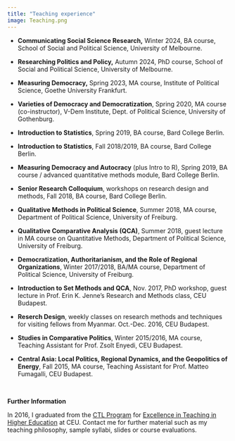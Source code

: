 ```yaml
---
title: "Teaching experience"
image: Teaching.png
---
```



-   **Communicating Social Science Research,** Winter 2024, BA course, School of Social and Political Science, University of Melbourne.

-   **Researching Politics and Policy,** Autumn 2024, PhD course, School of Social and Political Science, University of Melbourne.

-   **Measuring Democracy,** Spring 2023, MA course, Institute of Political Science, Goethe University Frankfurt.

-   **Varieties of Democracy and Democratization**, Spring 2020, MA course (co-instructor), V-Dem Institute, Dept. of Political Science, University of Gothenburg.

-   **Introduction to Statistics**, Spring 2019, BA course, Bard College Berlin.

-   **Introduction to Statistics**, Fall 2018/2019, BA course, Bard College Berlin.

-   **Measuring Democracy and Autocracy** (plus Intro to R), Spring 2019, BA course / advanced quantitative methods module, Bard College Berlin.

-   **Senior Research Colloquium**, workshops on research design and methods, Fall 2018, BA course, Bard College Berlin.

-   **Qualitative Methods in Political Science**, Summer 2018, MA course, Department of Political Science, University of Freiburg.

-   **Qualitative Comparative Analysis (QCA)**, Summer 2018, guest lecture in MA course on Quantitative Methods, Department of Political Science, University of Freiburg.

-   **Democratization, Authoritarianism, and the Role of Regional Organizations**, Winter 2017/2018, BA/MA course, Department of Political Science, University of Freiburg.

-   **Introduction to Set Methods and QCA**, Nov. 2017, PhD workshop, guest lecture in Prof. Erin K. Jenne's Research and Methods class, CEU Budapest.

-   **Reserch Design**, weekly classes on research methods and techniques for visiting fellows from Myanmar. Oct.-Dec. 2016, CEU Budapest.

-   **Studies in Comparative Politics**, Winter 2015/2016, MA course, Teaching Assistant for Prof. Zsolt Enyedi, CEU Budapest.

-   **Central Asia: Local Politics, Regional Dynamics, and the Geopolitics of Energy**, Fall 2015, MA course, Teaching Assistant for Prof. Matteo Fumagalli, CEU Budapest.

\

**Further Information**

In 2016, I graduated from the [CTL Program](https://ctl.ceu.edu/) for [Excellence in Teaching in Higher Education](https://drive.google.com/open?id=1KXPcd8kNd5nVi4Ly4i94Nl_SExn5GMFa) at CEU. Contact me for further material such as my teaching philosophy, sample syllabi, slides or course evaluations.
